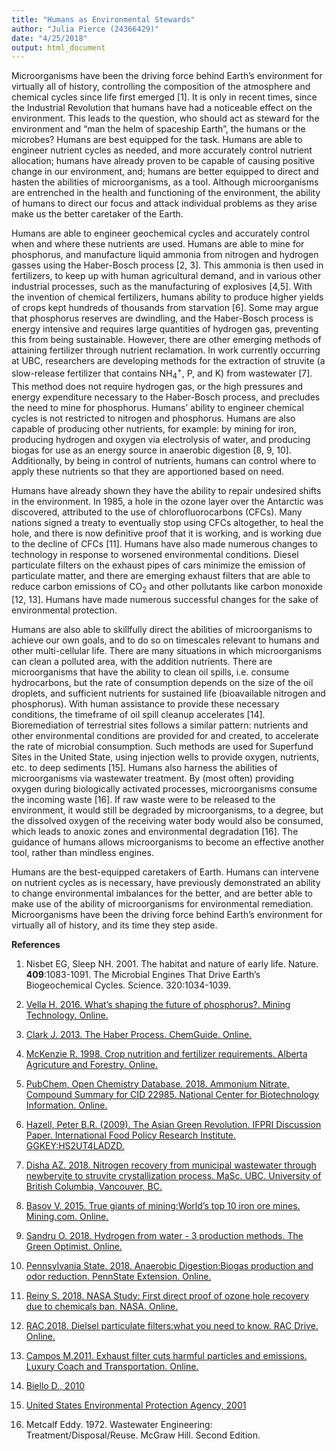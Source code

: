 ```yaml
---
title: "Humans as Environmental Stewards"
author: "Julia Pierce (24366429)"
date: "4/25/2018"
output: html_document
---
```


Microorganisms have been the driving force behind Earth's environment for virtually all of history, controlling the composition of the atmosphere and chemical cycles since life first emerged [1]. It is only in recent times, since the Industrial Revolution that humans have had a noticeable effect on the environment. This leads to the question, who should act as steward for the environment and "man the helm of spaceship Earth", the humans or the microbes? Humans are best equipped for the task. Humans are able to engineer nutrient cycles as needed, and more accurately control nutrient allocation; humans have already proven to be capable of causing positive change in our environment, and; humans are better equipped to direct and hasten the abilities of microorganisms, as a tool. Although microorganisms are entrenched in the health and functioning of the environment, the ability of humans to direct our focus and attack individual problems as they arise make us the better caretaker of the Earth.

Humans are able to engineer geochemical cycles and accurately control when and where these nutrients are used. Humans are able to mine for phosphorus, and manufacture liquid ammonia from nitrogen and hydrogen gasses using the Haber-Bosch process [2, 3]. This ammonia is then used in fertilizers, to keep up with human agricultural demand, and in various other industrial processes, such as the manufacturing of explosives [4,5]. With the invention of chemical fertilizers, humans ability to produce higher yields of crops kept hundreds of thousands from starvation [6]. Some may argue that phosphorus reserves are dwindling, and the Haber-Bosch process is energy intensive and requires large quantities of hydrogen gas, preventing this from being sustainable. However, there are other emerging methods of attaining fertilizer through nutrient reclamation. In work currently occurring at UBC, researchers are developing methods for the extraction of struvite (a slow-release fertilizer that contains NH~4~^+^, P, and K) from wastewater [7]. This method does not require hydrogen gas, or the high pressures and energy expenditure necessary to the Haber-Bosch process, and precludes the need to mine for phosphorus. Humans' ability to engineer chemical cycles is not restricted to nitrogen and phosphorus. Humans are also capable of producing other nutrients, for example: by mining for iron, producing hydrogen and oxygen via electrolysis of water, and producing biogas for use as an energy source in anaerobic digestion [8, 9, 10]. Additionally, by being in control of nutrients, humans can control where to apply these nutrients so that they are apportioned based on need. 
  
Humans have already shown they have the ability to repair undesired shifts in the environment. In 1985, a hole in the ozone layer over the Antarctic was discovered, attributed to the use of chlorofluorocarbons (CFCs). Many nations signed a treaty to eventually stop using CFCs altogether, to heal the hole, and there is now definitive proof that it is working, and is working due to the decline of CFCs [11]. Humans have also made numerous changes to technology in response to worsened environmental conditions. Diesel particulate filters on the exhaust pipes of cars minimize the emission of particulate matter, and there are emerging exhaust filters that are able to reduce carbon emissions of CO~2~ and other pollutants like carbon monoxide [12, 13]. Humans have made numerous successful changes for the sake of environmental protection.

Humans are also able to skillfully direct the abilities of microorganisms to achieve our own goals, and to do so on timescales relevant to humans and other multi-cellular life. There are many situations in which microorganisms can clean a polluted area, with the addition nutrients. There are microorganisms that have the ability to clean oil spills, i.e. consume hydrocarbons, but the rate of consumption depends on the size of the oil droplets, and sufficient nutrients for sustained life (bioavailable nitrogen and phosphorus). With human assistance to provide these necessary conditions, the timeframe of oil spill cleanup accelerates [14]. Bioremediation of terrestrial sites follows a similar pattern: nutrients and other environmental conditions are provided for and created, to accelerate the rate of microbial consumption. Such methods are used for Superfund Sites in the United State, using injection wells to provide oxygen, nutrients, etc. to deep sediments [15]. Humans also harness the abilities of microorganisms via wastewater treatment. By (most often) providing oxygen during biologically activated processes, microorganisms consume the incoming waste [16]. If raw waste were to be released to the environment, it would still be degraded by microorganisms, to a degree, but the dissolved oxygen of the receiving water body would also be consumed, which leads to anoxic zones and environmental degradation [16]. The guidance of humans allows microorganisms to become an effective another tool, rather than mindless engines.

Humans are the best-equipped caretakers of Earth. Humans can intervene on nutrient cycles as is necessary, have previously demonstrated an ability to change environmental imbalances for the better, and are better able to make use of the ability of microorganisms for environmental remediation. Microorganisms have been the driving force behind Earth's environment for virtually all of history, and its time they step aside.

**References**

1. Nisbet EG, Sleep NH. 2001. The habitat and nature of early life. Nature. **409**:1083-1091.
The Microbial Engines That Drive Earth's Biogeochemical Cycles. Science. 320:1034-1039.

2. [Vella H. 2016. What's shaping the future of phosphorus?. Mining Technology. Online. ](https://www.mining-technology.com/features/featurephosphorus-whats-shaping-the-future-of-this-vital-element-4913074/)

3. [Clark J. 2013. The Haber Process. ChemGuide. Online.](https://www.chemguide.co.uk/physical/equilibria/haber.html)

4. [McKenzie R. 1998. Crop nutrition and fertilizer requirements. Alberta Agricuture and Forestry. Online.](https://www1.agric.gov.ab.ca/$department/deptdocs.nsf/all/agdex3791)

5. [PubChem, Open Chemistry Database. 2018. Ammonium Nitrate, Compound Summary for CID 22985. National Center for Biotechnology Information. Online.](https://pubchem.ncbi.nlm.nih.gov/compound/ammonium_nitrate)

6. [Hazell, Peter B.R. (2009). The Asian Green Revolution. IFPRI Discussion Paper. International Food Policy Research Institute. GGKEY:HS2UT4LADZD.](https://books.google.ca/books?id=frNfVx-KZOcC&pg=PA1&redir_esc=y#v=onepage&q&f=false)

7. [Disha AZ. 2018. Nitrogen recovery from municipal wastewater through newberyite to struvite crystallization process. MaSc. UBC. University of British Columbia, Vancouver, BC.](https://open.library.ubc.ca/cIRcle/collections/ubctheses/24/items/1.0364400)

8. [Basov V. 2015. True giants of mining:World's top 10 iron ore mines. Mining.com. Online.](http://www.mining.com/true-giants-of-mining-worlds-top-10-iron-ore-mines/)

9. [Sandru O. 2018. Hydrogen from water - 3 production methods. The Green Optimist. Online.](https://www.greenoptimistic.com/hydrogen-from-water/)

10. [Pennsylvania State. 2018. Anaerobic Digestion:Biogas production and odor reduction. PennState Extension. Online.](https://extension.psu.edu/anaerobic-digestion-biogas-production-and-odor-reduction)

11. [Reiny S. 2018. NASA Study: First direct proof of ozone hole recovery due to chemicals ban. NASA. Online.](https://www.nasa.gov/feature/goddard/2018/nasa-study-first-direct-proof-of-ozone-hole-recovery-due-to-chemicals-ban)

12. [RAC.2018. Dielsel particulate filters:what you need to know. RAC Drive. Online.](https://www.rac.co.uk/drive/advice/emissions/diesel-particulate-filters/)

13. [Campos M.2011. Exhaust filter cuts harmful particles and emissions. Luxury Coach and  Transportation. Online.](https://www.lctmag.com/news/40081/exhaust-filter-cuts-harmful-particles-and-emissions)

14. [Biello D., 2010](https://www.scientificamerican.com/article/how-microbes-clean-up-oil-spills/)

15. [United States Environmental Protection Agency, 2001](https://www.epa.gov/sites/production/files/2015-08/documents/bioremediation_542r01019.pdf)

16. Metcalf Eddy. 1972. Wastewater Engineering: Treatment/Disposal/Reuse. McGraw Hill. Second Edition.